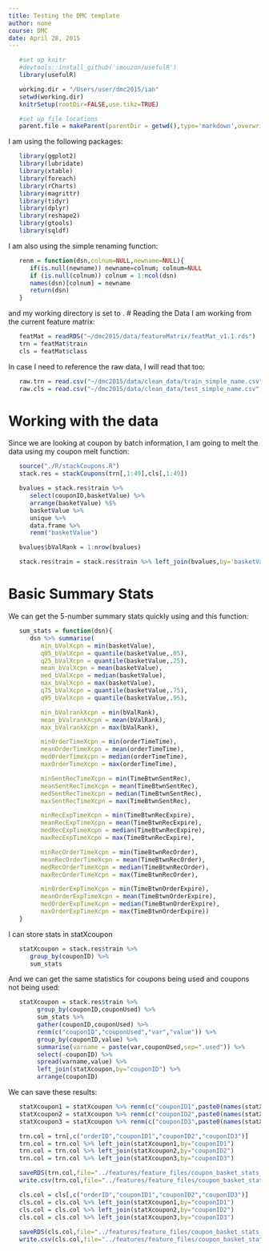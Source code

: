 ```yaml
---
title: Testing the DMC template
author: none
course: DMC
date: April 28, 2015
---
```

<!--pandoc
s:
number-sections:

t: html
mathjax:
o: coupon_and_basketValue.html

t: latex
template: /User/users/dmc2015/ian/main_document.latex
latex-engine: pdflatex
o: coupon_and_basketValue.pdf
-->

<!--- : R code (No Results in Document) -->
```r
   #set up knitr
   #devtools::install_github('imouzon/usefulR')
   library(usefulR)

   working.dir = "/Users/user/dmc2015/ian"
   setwd(working.dir)
   knitrSetup(rootDir=FALSE,use.tikz=TRUE)

   #set up file locations
   parent.file = makeParent(parentDir = getwd(),type='markdown',overwrite=FALSE)
```

I am using the following packages:
<!---  paks: R code (Code in Document) -->
```r
   library(ggplot2)
   library(lubridate)
   library(xtable)
   library(foreach)
   library(rCharts)
   library(magrittr)
   library(tidyr)
   library(dplyr)
   library(reshape2)
   library(gtools)
   library(sqldf)
```
I am also using the simple renaming function:
<!---  Name: R code (Code in Document) -->
```r
   renm = function(dsn,colnum=NULL,newname=NULL){
      if(is.null(newname)) newname=colnum; colnum=NULL
      if (is.null(colnum)) colnum = 1:ncol(dsn)
      names(dsn)[colnum] = newname
      return(dsn)
   }

```
and my working directory is set to \verb!dmc2015/ian!.
# Reading the Data
I am working from the current feature matrix:
<!---  readFeatMat: R code (Code in Document) -->
```r
   featMat = readRDS("~/dmc2015/data/featureMatrix/featMat_v1.1.rds")
   trn = featMat$train
   cls = featMat$class
```
In case I need to reference the raw data, I will read that too:
<!---  readRaw: R code (Code in Document) -->
```r
   raw.trn = read.csv("~/dmc2015/data/clean_data/train_simple_name.csv")
   raw.cls = read.csv("~/dmc2015/data/clean_data/test_simple_name.csv")
```

# Working with the data
Since we are looking at coupon by batch information, 
I am going to melt the data using my coupon melt function:
<!---  meltCoupon: R code (Code in Document) -->
```r
   source("./R/stackCoupons.R")
   stack.res = stackCoupons(trn[,1:49],cls[,1:49])

   bvalues = stack.res$train %>% 
      select(couponID,basketValue) %>% 
      arrange(basketValue) %$% 
      basketValue %>% 
      unique %>% 
      data.frame %>% 
      renm("basketValue")

   bvalues$bValRank = 1:nrow(bvalues)

   stack.res$train = stack.res$train %>% left_join(bvalues,by='basketValue')
```

# Basic Summary Stats
<!---  meanbval: R code (Code in Document) -->
We can get the 5-number summary stats quickly using \verb!dplyr! and this function:
```r
   sum_stats = function(dsn){
      dsn %>% summarise(
         min_bValXcpn = min(basketValue),
         q05_bValXcpn = quantile(basketValue,.05),
         q25_bValXcpn = quantile(basketValue,.25), 
         mean_bValXcpn = mean(basketValue),
         med_bValXcpn = median(basketValue),
         max_bValXcpn = max(basketValue),
         q75_bValXcpn = quantile(basketValue,.75),
         q95_bValXcpn = quantile(basketValue,.95),

         min_bValrankXcpn = min(bValRank),
         mean_bValrankXcpn = mean(bValRank),
         max_bValrankXcpn = max(bValRank),

         minOrderTimeXcpn = min(orderTimeTime),
         meanOrderTimeXcpn = mean(orderTimeTime),
         medOrderTimeXcpn = median(orderTimeTime),
         maxOrderTimeXcpn = max(orderTimeTime),

         minSentRecTimeXcpn = min(TimeBtwnSentRec),
         meanSentRecTimeXcpn = mean(TimeBtwnSentRec),
         medSentRecTimeXcpn = median(TimeBtwnSentRec),
         maxSentRecTimeXcpn = max(TimeBtwnSentRec),

         minRecExpTimeXcpn = min(TimeBtwnRecExpire),
         meanRecExpTimeXcpn = mean(TimeBtwnRecExpire),
         medRecExpTimeXcpn = median(TimeBtwnRecExpire),
         maxRecExpTimeXcpn = max(TimeBtwnRecExpire),

         minRecOrderTimeXcpn = min(TimeBtwnRecOrder),
         meanRecOrderTimeXcpn = mean(TimeBtwnRecOrder),
         medRecOrderTimeXcpn = median(TimeBtwnRecOrder),
         maxRecOrderTimeXcpn = max(TimeBtwnRecOrder),

         minOrderExpTimeXcpn = min(TimeBtwnOrderExpire),
         meanOrderExpTimeXcpn = mean(TimeBtwnOrderExpire),
         medOrderExpTimeXcpn = median(TimeBtwnOrderExpire),
         maxOrderExpTimeXcpn = max(TimeBtwnOrderExpire))
   } 
```

I can store stats in statXcoupon
<!---  getStats: R code (Code in Document) -->
```r
   statXcoupon = stack.res$train %>% 
      group_by(couponID) %>% 
      sum_stats
```
And we can get the same statistics for coupons being used and coupons not being used:
```r
   statXcoupon = stack.res$train %>%
        group_by(couponID,couponUsed) %>%
        sum_stats %>%
        gather(couponID,couponUsed) %>% 
        renm(c("couponID","couponUsed","var","value")) %>% 
        group_by(couponID,value) %>%
        summarise(varname = paste(var,couponUsed,sep=".used")) %>% 
        select(-couponID) %>%
        spread(varname,value) %>%
        left_join(statXcoupon,by="couponID") %>%
        arrange(couponID)
```

We can save these results:
<!---  : R code (Code in Document) -->
```r
   statXcoupon1 = statXcoupon %>% renm(c("couponID1",paste0(names(statXcoupon)[which(names(statXcoupon) != "couponID")],'.col1')))
   statXcoupon2 = statXcoupon %>% renm(c("couponID2",paste0(names(statXcoupon)[which(names(statXcoupon) != "couponID")],'.col2')))
   statXcoupon3 = statXcoupon %>% renm(c("couponID3",paste0(names(statXcoupon)[which(names(statXcoupon) != "couponID")],'.col3')))

   trn.col = trn[,c("orderID","couponID1","couponID2","couponID3")]
   trn.col = trn.col %>% left_join(statXcoupon1,by="couponID1")
   trn.col = trn.col %>% left_join(statXcoupon2,by="couponID2")
   trn.col = trn.col %>% left_join(statXcoupon3,by="couponID3")

   saveRDS(trn.col,file="../features/feature_files/coupon_basket_stats_train_byorder.rds") 
   write.csv(trn.col,file="../features/feature_files/coupon_basket_stats_train_byorder.csv",quote=FALSE,na="",row.names=FALSE)

   cls.col = cls[,c("orderID","couponID1","couponID2","couponID3")]
   cls.col = cls.col %>% left_join(statXcoupon1,by="couponID1")
   cls.col = cls.col %>% left_join(statXcoupon2,by="couponID2")
   cls.col = cls.col %>% left_join(statXcoupon3,by="couponID3")
   
   saveRDS(cls.col,file="../features/feature_files/coupon_basket_stats_class_byorder.rds") 
   write.csv(cls.col,file="../features/feature_files/coupon_basket_stats_class_byorder.csv",quote=FALSE,na="",row.names=FALSE)
```




